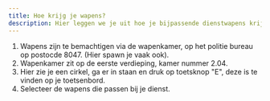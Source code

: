 ```yaml
---
title: Hoe krijg je wapens?
description: Hier leggen we je uit hoe je bijpassende dienstwapens krijgt voor je dienst.
---
```


1. Wapens zijn te bemachtigen via de wapenkamer, op het politie bureau op postocde 8047. (Hier spawn je vaak ook).
2. Wapenkamer zit op de eerste verdieping, kamer nummer 2.04.
3. Hier zie je een cirkel, ga er in staan en druk op toetsknop "E", deze is te vinden op je toetsenbord.
4. Selecteer de wapens die passen bij je dienst.